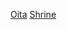 {{日本行政區劃分類導航|神社}}
{{Commonscat|Shrines in Oita prefecture}}
[[Category:日本各都道府縣神社|Oita]]
[[Category:大分縣宗教場所|Shrine]]